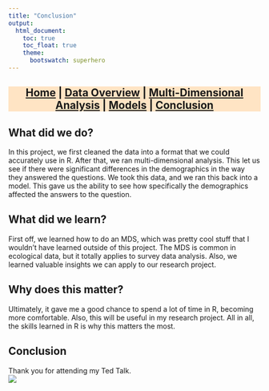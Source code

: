 ```yaml
---
title: "Conclusion"
output:
  html_document:
    toc: true
    toc_float: true
    theme:
      bootswatch: superhero
---
```


<h3 style="background-color:bisque;text-align:center;font-size:150%;">[Home](https://pbischoff3.github.io/) | [Data Overview](https://pbischoff3.github.io/data_overview/) | [Multi-Dimensional Analysis](https://pbischoff3.github.io/multi_dimensional_analysis/) | [Models](https://pbischoff3.github.io/models/) | [Conclusion](https://pbischoff3.github.io/Conclusion/)</h3>

## What did we do?
In this project, we first cleaned the data into a format that we could accurately use in R. After that, we ran multi-dimensional analysis. This let us see if there were significant differences in the demographics in the way they answered the questions. We took this data, and we ran this back into a model. This gave us the ability to see how specifically the demographics affected the answers to the question.

## What did we learn?
First off, we learned how to do an MDS, which was pretty cool stuff that I wouldn't have learned outside of this project. The MDS is common in ecological data, but it totally applies to survey data analysis. Also, we learned valuable insights we can apply to our research project.

## Why does this matter?
Ultimately, it gave me a good chance to spend a lot of time in R, becoming more comfortable. Also, this will be useful in my research project. All in all, the skills learned in R is why this matters the most. 

## Conclusion
Thank you for attending my Ted Talk. <br>
![](../R/Images/bow.gif)
